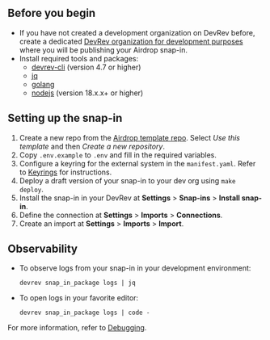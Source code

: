 ## Before you begin

- If you have not created a development organization on DevRev before, create a dedicated
[DevRev organization for development purposes](https://app.devrev.ai/) where you will be
publishing your Airdrop snap-in.
- Install required tools and packages:
  - [devrev-cli](https://developer.devrev.ai/snapin-development/references/cli-install) (version 4.7 or higher)
  - [jq](https://stedolan.github.io/jq)
  - [golang](https://go.dev/doc/install)
  - [nodejs](https://nodejs.org/en/download/package-manager) (version 18.x.x+ or higher)

## Setting up the snap-in

1. Create a new repo from the [Airdrop template repo](https://github.com/devrev/adaas-template).
Select _Use this template_ and then _Create a new repository_.
1. Copy `.env.example` to `.env` and fill in the required variables.
1. Configure a keyring for the external system in the `manifest.yaml`.
   Refer to [Keyrings](/snapin-development/references/manifest#developer-keyrings) for instructions.
1. Deploy a draft version of your snap-in to your dev org using `make deploy`.
1. Install the snap-in in your DevRev at **Settings** > **Snap-ins** > **Install snap-in**.
1. Define the connection at **Settings** > **Imports** > **Connections**.
1. Create an import at **Settings** > **Imports** > **Import**.

## Observability

- To observe logs from your snap-in in your development environment:
   ```
   devrev snap_in_package logs | jq
   ```
- To open logs in your favorite editor:
  ```
  devrev snap_in_package logs | code -
  ```

For more information, refer to [Debugging](/snapin-development/debugging).

